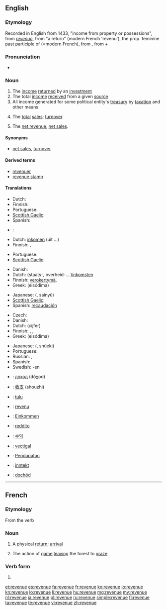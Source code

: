 ==English==

===Etymology===
Recorded in English from 1433, "income from property or possessions", from {{etyl|frm}} ''[[#French|revenue]]'', from {{etyl|fro}} "a return" (modern French 'revenu'), the prop. feminine past participle of {{term|revenir||come back}} (=modern French), from {{etyl|la}} {{term|revenire||to return, come back|lang=la}}, from {{term|re-||back|lang=la}} + {{term|venire||to come|lang=la}}

===Pronunciation===
* {{audio|en-us-revenue.ogg|Audio (US)}}

===Noun===
{{wikipedia}}
{{en-noun}}

# The [[income]] [[return]]ed by an [[investment]]
# The total [[income]] [[receive]]d from a given [[source]]
# All income generated for some political entity's [[treasury]] by [[taxation]] and other means
# {{accounting}} The [[total]] [[sales]]; [[turnover]].
# {{accounting}} The [[net revenue]], [[net sales]].

====Synonyms====
* {{sense|accounting}} [[net sales]], [[turnover]]

====Derived terms====
* [[revenuer]]
* [[revenue stamp]]

====Translations====
{{trans-top|income from an investment}}
{{trans-mid}}
* Dutch: {{t+|nl|opbrengst}}
* Finnish: {{t|fi|tuotto}}
* Portuguese: {{t|pt|retorno|m}}
* [[Scottish Gaelic]]: {{t-|gd|teachd-a-steach|m|xs=Scottish Gaelic}}
* Spanish: {{t-|es|retorno}}
* {{subst:jp}}: {{tø|jp|hello}}
{{trans-bottom}}

{{trans-top|total income from a given source}}
* Dutch: [[inkomen]] {{n}} (uit ...)
* Finnish: {{t|fi|tulo}}, {{t|fi|tulo}}
{{trans-mid}}
* Portuguese: {{t|pt|renda|f}}
* [[Scottish Gaelic]]: {{t-|gd|teachd-a-steach|m|xs=Scottish Gaelic}}
{{trans-bottom}}

{{trans-top|all income for some treasury by taxation e.a.}}
* Danish: {{t|da|skatteindtægt|c}}
* Dutch: (staats-, overheid-....)[[inkomsten]] {{p}}
* Finnish: [[verokertymä]], {{t|fi|kokonaistulot|p}}
* Greek: {{t+|el|εισόδημα|n}} (eisódima)
{{trans-mid}}
* Japanese: {{Jpan|[[歳入]]}} ({{Jpan|[[さいにゅう]]}}, sainyū)
* [[Scottish Gaelic]]: {{t-|gd|teachd-a-steach|m|xs=Scottish Gaelic}}
* Spanish: [[recaudación]]
{{trans-bottom}}

{{trans-see|net revenue}}

{{trans-top|turnover, total sales}}
* Czech: {{t-|cs|výnos|m}}
* Danish: {{t|da|indtægt|c}}
* Dutch: {{t-|nl|omzet|m}}(cijfer)
* Finnish: {{t+|fi|tulot}}, {{t+|fi|liikevaihto}}, {{t|fi|myyntitulo}}
* Greek: {{t+|el|εισόδημα|n}} (eisódima)
{{trans-mid}}
* Japanese: {{Jpan|[[収益]]}} ({{Jpan|[[しゅうえき]]}}, shūeki)
* Portuguese: {{t|pt|receita|f}}
* Russian: {{t+|ru|доход|m|tr=doχód}}, {{t+|ru|выручка|f|tr=výručka}}
* Spanish: {{t+|es|rédito}}
* Swedish: {{t|sv|omsättning}}-en
{{trans-bottom}}

{{checktrans-top}}
* {{ttbc|bg}}: [[доход]] (dóχod) {{m}}
* {{ttbc|zh}}: [[收支]] (shouzhi)
* {{ttbc|et}}: [[tulu]]
* {{ttbc|fr}}: [[revenu]] {{m}}
* {{ttbc|de}}: [[Einkommen]] {{n}}
* {{ttbc|it}}: [[reddito]]
{{trans-mid}}
* {{ttbc|ko}}: [[수익]]
* {{ttbc|la}}: [[vectigal]]
* {{ttbc|ms}}: [[Pendapatan]]
* {{ttbc|no}}: [[inntekt]]
* {{ttbc|pl}}: [[dochód]]
{{trans-bottom}}

----

==French==

===Etymology===
From the verb {{term|revenir|lang=fr}}

===Noun===
{{fr-noun|f}}

# A physical [[return]]; [[arrival]]
# {{hunting|lang=fr}} The action of [[game]] [[leaving]] the forest to [[graze]]

===Verb form===
{{head|fr|past participle form|g=f}}

# {{form of|Feminine singular past participle|revenir|lang=fr}}

[[et:revenue]]
[[es:revenue]]
[[fa:revenue]]
[[fr:revenue]]
[[ko:revenue]]
[[io:revenue]]
[[kn:revenue]]
[[lo:revenue]]
[[li:revenue]]
[[hu:revenue]]
[[mg:revenue]]
[[my:revenue]]
[[nl:revenue]]
[[ja:revenue]]
[[pl:revenue]]
[[ru:revenue]]
[[simple:revenue]]
[[fi:revenue]]
[[ta:revenue]]
[[te:revenue]]
[[vi:revenue]]
[[zh:revenue]]